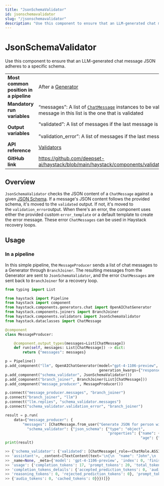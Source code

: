 ```yaml
---
title: "JsonSchemaValidator"
id: jsonschemavalidator
slug: "/jsonschemavalidator"
description: "Use this component to ensure that an LLM-generated chat message JSON adheres to a specific schema."
---
```


# JsonSchemaValidator

Use this component to ensure that an LLM-generated chat message JSON adheres to a specific schema.

|  |  |
| --- | --- |
| **Most common position in a pipeline** | After a [Generator](../../../docs/pipeline-components/generators.mdx) |
| **Mandatory run variables** | “messages”: A list of [`ChatMessage`](../../../docs/concepts/data-classes.mdx#chatmessage)  instances to be validated – the last message in this list is the one that is validated |
| **Output variables** | “validated”: A list of messages if the last message is valid  <br /> <br />”validation_error”: A list of messages if the last message is invalid |
| **API reference** | [Validators](/reference/validators-api) |
| **GitHub link** | https://github.com/deepset-ai/haystack/blob/main/haystack/components/validators/json_schema.py |

## Overview

`JsonSchemaValidator` checks the JSON content of a `ChatMessage` against a given [JSON Schema](https://json-schema.org/). If a message's JSON content follows the provided schema, it's moved to the `validated` output. If not, it's moved to the `validation_error`output. When there's an error, the component uses either the provided custom `error_template` or a default template to create the error message. These error `ChatMessages` can be used in Haystack recovery loops.

## Usage

### In a pipeline

In this simple pipeline, the `MessageProducer` sends a list of chat messages to a Generator through `BranchJoiner`. The resulting messages from the Generator are sent to `JsonSchemaValidator`, and the error `ChatMessages` are sent back to `BranchJoiner` for a recovery loop.

```python
from typing import List

from haystack import Pipeline
from haystack import component
from haystack.components.generators.chat import OpenAIChatGenerator
from haystack.components.joiners import BranchJoiner
from haystack.components.validators import JsonSchemaValidator
from haystack.dataclasses import ChatMessage

@component
class MessageProducer:

    @component.output_types(messages=List[ChatMessage])
    def run(self, messages: List[ChatMessage]) -> dict:
        return {"messages": messages}

p = Pipeline()
p.add_component("llm", OpenAIChatGenerator(model="gpt-4-1106-preview",
                                           generation_kwargs={"response_format": {"type": "json_object"}}))
p.add_component("schema_validator", JsonSchemaValidator())
p.add_component("branch_joiner", BranchJoiner(List[ChatMessage]))
p.add_component("message_producer", MessageProducer())

p.connect("message_producer.messages", "branch_joiner")
p.connect("branch_joiner", "llm")
p.connect("llm.replies", "schema_validator.messages")
p.connect("schema_validator.validation_error", "branch_joiner")

result = p.run(
    data={"message_producer": {
        "messages": [ChatMessage.from_user("Generate JSON for person with name 'John' and age 30")]},
          "schema_validator": {"json_schema": {"type": "object",
                                               "properties": {"name": {"type": "string"},
                                                              "age": {"type": "integer"}}}}})
print(result)

>> {'schema_validator': {'validated': [ChatMessage(_role=<ChatRole.ASSISTANT: 
>> 'assistant'>, _content=[TextContent(text='\n{\n  "name": "John",\n  "age": 30\n}')], 
>> _name=None, _meta={'model': 'gpt-4-1106-preview', 'index': 0, 'finish_reason': 'stop', 
>> 'usage': {'completion_tokens': 17, 'prompt_tokens': 20, 'total_tokens': 37, 
>> 'completion_tokens_details': {'accepted_prediction_tokens': 0, 'audio_tokens': 0, 
>> 'reasoning_tokens': 0, 'rejected_prediction_tokens': 0}, 'prompt_tokens_details': 
>> {'audio_tokens': 0, 'cached_tokens': 0}}})]}}
```